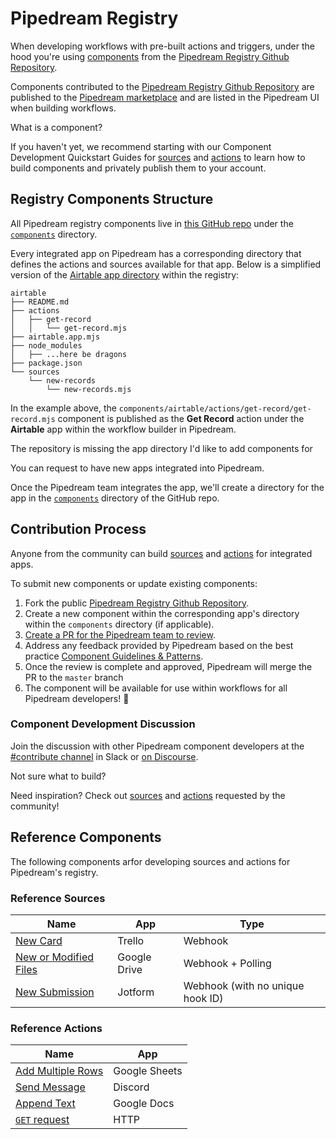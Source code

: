 
# Pipedream Registry

When developing workflows with pre-built actions and triggers, under the hood you're using [components](/components/) from the [Pipedream Registry Github Repository](https://github.com/pipedreamhq/pipedream).

Components contributed to the [Pipedream Registry Github Repository](https://github.com/pipedreamhq/pipedream) are published to the [Pipedream marketplace](https://pipedream.com/apps) and are listed in
the Pipedream UI when building workflows.

<Callout type="info" emoji="ℹ️">
What is a component?

If you haven't yet, we recommend starting with our Component Development Quickstart Guides for [sources](/components/quickstart/nodejs/sources/)
and [actions](/components/quickstart/nodejs/actions/) to learn how to build components and privately publish them to your account.
</Callout>

## Registry Components Structure

All Pipedream registry components live in [this GitHub repo](https://github.com/PipedreamHQ/pipedream) under the [`components`](https://github.com/PipedreamHQ/pipedream/tree/master/components) directory.

Every integrated app on Pipedream has a corresponding directory that defines the actions and sources available for that app. Below is a simplified version of the [Airtable app directory](https://github.com/PipedreamHQ/pipedream/tree/master/components/airtable) within the registry:

```
airtable
├── README.md
├── actions
│   ├── get-record
│   │   └── get-record.mjs
├── airtable.app.mjs
├── node_modules
│   ├── ...here be dragons
├── package.json
└── sources
    └── new-records
        └── new-records.mjs
```

In the example above, the `components/airtable/actions/get-record/get-record.mjs` component is published as the **Get Record** action under the **Airtable** app within the workflow builder in Pipedream.

<Callout type="info" emoji="ℹ️">
The repository is missing the app directory I'd like to add components for

You can request to have new apps integrated into Pipedream.

Once the Pipedream team integrates the app, we'll create a directory for the app in the [`components`](https://github.com/PipedreamHQ/pipedream/tree/master/components) directory of the GitHub repo.
</Callout>

## Contribution Process

Anyone from the community can build [sources](/sources/) and [actions](/components#actions) for integrated apps.

To submit new components or update existing components:

1. Fork the public [Pipedream Registry Github Repository](https://github.com/pipedreamhq/pipedream).
2. Create a new component within the corresponding app's directory within the `components` directory (if applicable).
3. [Create a PR for the Pipedream team to review](https://github.com/PipedreamHQ/pipedream/compare).
4. Address any feedback provided by Pipedream based on the best practice [Component Guidelines & Patterns](/components/guidelines/).
5. Once the review is complete and approved, Pipedream will merge the PR to the `master` branch
6. The component will be available for use within workflows for all Pipedream developers! :tada:

### Component Development Discussion

Join the discussion with other Pipedream component developers at the [#contribute channel](https://pipedream-users.slack.com/archives/C01E5KCTR16) in Slack or [on Discourse](https://pipedream.com/community/c/dev/11).

<Callout type="info" emoji="ℹ️">
Not sure what to build?

Need inspiration? Check out [sources](https://github.com/PipedreamHQ/pipedream/issues?q=is%3Aissue+is%3Aopen+%5BSOURCE%5D+in%3Atitle)
and [actions](https://github.com/PipedreamHQ/pipedream/issues?q=is%3Aissue+is%3Aopen+%5BACTION%5D+in%3Atitle+) requested by the community!
</Callout>

## Reference Components

The following components arfor developing sources and
actions for Pipedream's registry.

### Reference Sources

| Name                                                                                                                                                          | App          | Type                                         |
| ------------------------------------------------------------------------------------------------------------------------------------------------------------- | ------------ | -------------------------------------------- |
| [New Card](https://github.com/pipedreamhq/pipedream/blob/master/components/trello/sources/new-card/new-card.mjs)                                              | Trello       | Webhook                                      |
| [New or Modified Files](https://github.com/pipedreamhq/pipedream/blob/master/components/google_drive/sources/new-or-modified-files/new-or-modified-files.mjs) | Google Drive | Webhook + Polling                            |
| [New Submission](https://github.com/pipedreamhq/pipedream/blob/master/components/jotform/sources/new-submission/new-submission.mjs)                           | Jotform      | Webhook (with no unique hook ID)             |

### Reference Actions

| Name                                                                                                                                                  | App           |
| ----------------------------------------------------------------------------------------------------------------------------------------------------- | ------------- |
| [Add Multiple Rows](https://github.com/PipedreamHQ/pipedream/blob/master/components/google_sheets/actions/add-multiple-rows/add-multiple-rows.mjs)    | Google Sheets |
| [Send Message](https://github.com/PipedreamHQ/pipedream/blob/master/components/discord_webhook/actions/send-message/send-message.mjs)                 | Discord       |
| [Append Text](https://github.com/PipedreamHQ/pipedream/blob/master/components/google_docs/actions/append-text/append-text.mjs)                        | Google Docs   |
| [`GET` request](https://github.com/PipedreamHQ/pipedream/blob/master/components/http/actions/get-request/get-request.mjs)                             | HTTP          |
